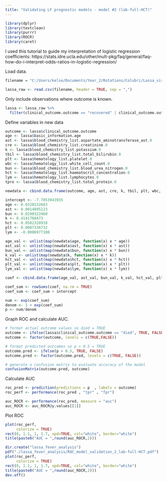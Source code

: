 ```yaml
---
title: "Validating LF prognostic models - model #2 (lab-full-HCT)"
---
```


```r
library(dplyr) 
library(textclean)
library(purrr)
library(ROCR)
library(caret)
```

I used this tutorial to guide my interpretation of logistic regression coefficients:
https://stats.idre.ucla.edu/other/mult-pkg/faq/general/faq-how-do-i-interpret-odds-ratios-in-logistic-regression/

Load data.

```r
filename = "C:/Users/kelse/Documents/Year_2/Rotations/Colubri/Lassa_virus/practice_data/commcare-randomized-data-2018-2020.csv"

lassa_raw <- read.csv(filename, header = TRUE, sep = ",")
```

Only include observations where outcome is known.

```r
lassa <- lassa_raw %>%
  filter(clinical_outcome.outcome == "recovered" | clinical_outcome.outcome == "died")
```

Define variables in new data
```r
outcome <- lassa$clinical_outcome.outcome
age <- lassa$basic_information.age
ast <- lassa$blood_chemistry_list.aspartate_aminotransferase_ast.0
cre <- lassa$blood_chemistry_list.creatinine.0
k <- lassa$blood_chemistry_list.potassium.0
tbil <- lassa$blood_chemistry_list.total_bilirubin.0
plt <- lassa$hematology_list.platelet.0
wbc <- lassa$hematology_list.white_cell_count.0
bun <- lassa$blood_chemistry_list.blood_urea_nitrogen.0
hct <- lassa$hematology_list.haematocrit_concentration.0
lym <- lassa$hematology_list.lymphocytes.0
tpro <- lassa$blood_chemistry_list.total_protein.0

newdata <- cbind.data.frame(outcome, age, ast, cre, k, tbil, plt, wbc, bun, hct, lym, tpro)
```


```r
intercept <- -7.7053943935 
age <- 0.0320132683
ast <- 0.0014895123
bun <- 0.0290322460 
k <- 0.4141768473 
hct <- 0.0582328918 
plt <- 0.0007336732 
lym <- -0.0006977108 

age_val <- unlist(map(newdata$age, function(x) x * age))
ast_val <- unlist(map(newdata$ast, function(x) x * ast))
bun_val <- unlist(map(newdata$bun, function(x) x * bun))
k_val <- unlist(map(newdata$k, function(x) x * k))
hct_val <- unlist(map(newdata$hct, function(x) x * hct))
plt_val <- unlist(map(newdata$plt, function(x) x * plt))
lym_val <- unlist(map(newdata$lym, function(x) x * lym))

coef <- cbind.data.frame(age_val, ast_val, bun_val, k_val, hct_val, plt_val, lym_val)

coef_sum <- rowSums(coef, na.rm = TRUE)
coef_sum <- coef_sum + intercept
```

```r
num <- exp(coef_sum)
denom <- 1 + exp(coef_sum)
p <- num/denom
```

Graph ROC and calculate AUC.

```r
# format actual outcome values so died = TRUE
outcome <- ifelse(lassa$clinical_outcome.outcome == "died", TRUE, FALSE)
outcome <- factor(outcome, levels = c(TRUE,FALSE))

# format predicted outcomes so p > 0.5 = TRUE
outcome.pred <- ifelse(p > 0.5, TRUE, FALSE)
outcome.pred <- factor(outcome.pred, levels = c(TRUE, FALSE))

# generate a confusion matrix to evaluate accuracy of the model 
confusionMatrix(outcome.pred, outcome)
```


Calculate AUC

```r
roc_pred <- prediction(predictions = p  , labels = outcome)
roc_perf <- performance(roc_pred , "tpr" , "fpr")

auc_ROCR <- performance(roc_pred, measure = "auc")
auc_ROCR <- auc_ROCR@y.values[[1]]
```

Plot ROC

```r
plot(roc_perf,
     colorize = TRUE)
rect(0, 1.1, 1, 1.7, xpd=TRUE, col="white", border="white")
title(paste0("AUC = ",round(auc_ROCR,2)))

dir.create("lassa_fever_analysis")
pdf("./lassa_fever_analysis/ROC_model_validation_2_lab-full-HCT.pdf")
plot(roc_perf,
     colorize = TRUE)
rect(0, 1.1, 1, 1.7, xpd=TRUE, col="white", border="white")
title(paste0("AUC = ",round(auc_ROCR,2)))
dev.off()
```